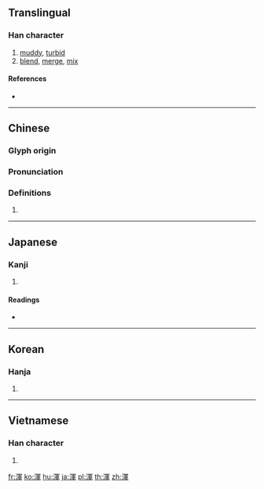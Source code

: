 {{character info/new}}
{{also|浑}}
==Translingual==

===Han character===
{{Han char|rn=85|rad=水|as=09|sn=12|four=37156|canj=EBJJ|ids=⿰氵軍}}

# [[muddy]], [[turbid]]
# [[blend]], [[merge]], [[mix]]

====References====
* {{Han ref|kx=0635.230|dkj=17800|dj=1043.080|hdz=31687.080|uh=6E3E|ud=28222|bh=B4FD|bd=46333}}

----

==Chinese==
{{zh-forms|s=浑}}

===Glyph origin===
{{Han etyl}}

===Pronunciation===
{{zh-pron
|m=hún
|c=wan6,wan4,gwan2
|h=pfs=
|md=
|mn=hûn
|w=
|mc=y
|oc=y
|cat=a,v
}}

===Definitions===
{{zh-hanzi}}

# {{rfdef|lang=zh}}

----

==Japanese==

===Kanji===
{{ja-kanji|grade=|rs=水09}}

# {{defn|lang=ja|sort=水09}}

====Readings====
* {{ja-readings|goon=[[ごん]] (gon)|kanon=[[こん]] (kon)|kun=[[にごる]] (nigoru), [[すべて]] (subete)}}

----

==Korean==

===Hanja===
{{ko-hanja|hangeul=혼|eumhun=|rv=hon|mr=hon|y=hon}}

# {{defn|lang=ko|sort=水09}}

----

==Vietnamese==

===Han character===
{{vi-hantu|[[hồn]], [[hỗn]]|rs=水09}}

# {{defn|lang=vi|sort=水09}}

[[fr:渾]]
[[ko:渾]]
[[hu:渾]]
[[ja:渾]]
[[pl:渾]]
[[th:渾]]
[[zh:渾]]